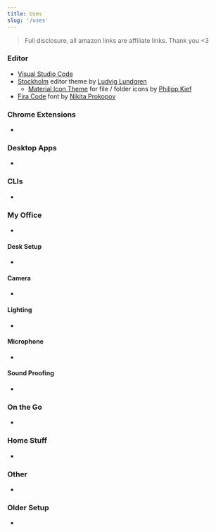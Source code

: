 ```yaml
---
title: Uses
slug: '/uses'
---
```


> Full disclosure, all amazon links are affiliate links. Thank you <3

### Editor

- [Visual Studio Code](https://code.visualstudio.com/)
- [Stockholm](https://marketplace.visualstudio.com/items?itemName=LudvigLundgren.StockholmTheme) editor theme by [Ludvig Lundgren](https://github.com/ludviglundgren)
  - [Material Icon Theme](https://marketplace.visualstudio.com/items?itemName=PKief.material-icon-theme) for file / folder icons by [Philipp Kief](https://github.com/PKief)
- [Fira Code](https://github.com/tonsky/FiraCode) font by [Nikita Prokopov](https://github.com/tonsky)

### Chrome Extensions

-

### Desktop Apps

-

### CLIs

-

### My Office

-

#### Desk Setup

-

#### Camera

-

#### Lighting

-

#### Microphone

-

#### Sound Proofing

-

### On the Go

-

### Home Stuff

-

### Other

-

### Older Setup

-
